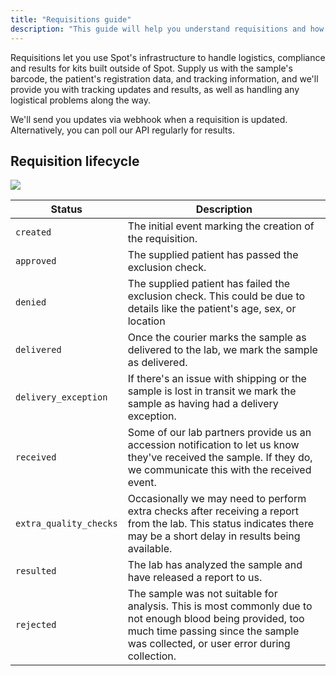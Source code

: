 ```yaml
---
title: "Requisitions guide"
description: "This guide will help you understand requisitions and how to use them."
---
```


Requisitions let you use Spot's infrastructure to handle logistics, compliance and results for kits built outside of
Spot. Supply us with the sample's barcode, the patient's registration data, and tracking information, and we'll provide
you with tracking updates and results, as well as handling any logistical problems along the way.

We'll send you updates via webhook when a requisition is updated. Alternatively, you can poll our API regularly for
results.

## Requisition lifecycle

<img src="/img/requisition-lifecycle.png" />

| Status | Description |
|--------|-------------|
| `created` | The initial event marking the creation of the requisition. |
| `approved` | The supplied patient has passed the exclusion check. |
| `denied` | The supplied patient has failed the exclusion check. This could be due to details like the patient's age, sex, or location |
| `delivered` | Once the courier marks the sample as delivered to the lab, we mark the sample as delivered. |
| `delivery_exception` | If there's an issue with shipping or the sample is lost in transit we mark the sample as having had a delivery exception. |
| `received` | Some of our lab partners provide us an accession notification to let us know they've received the sample. If they do, we communicate this with the received event. |
| `extra_quality_checks` | Occasionally we may need to perform extra checks after receiving a report from the lab. This status indicates there may be a short delay in results being available.|
| `resulted` | The lab has analyzed the sample and have released a report to us. |
| `rejected` | The sample was not suitable for analysis. This is most commonly due to not enough blood being provided, too much time passing since the sample was collected, or user error during collection. |


